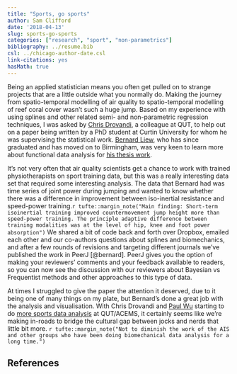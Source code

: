 ```yaml
---
title: "Sports, go sports"
author: Sam Clifford
date: '2018-04-13'
slug: sports-go-sports
categories: ["research", "sport", "non-parametrics"]
bibliography: ../resume.bib
csl: ../chicago-author-date.csl
link-citations: yes
hasMath: true
---
```


Being an applied statistician means you often get pulled on to strange projects that are a little outside what you normally do. Making the journey from spatio-temporal modelling of air quality to spatio-temporal modelling of reef coral cover wasn't such a huge jump. Based on my experience with using splines and other related semi- and non-parametric regression techniques, I was asked by [Chris Drovandi](https://chrisdrovandi.weebly.com/), a colleague at QUT, to help out on a paper being written by a PhD student at Curtin University for whom he was supervising the statistical work. [Bernard Liew](https://www.birmingham.ac.uk/research/activity/cpr-spine/profile.aspx?ReferenceId=140172&Name=dr-bernard-liew), who has since graduated and has moved on to Birmingham, was very keen to learn more about functional data analysis for [his thesis work](https://espace.curtin.edu.au/handle/20.500.11937/57365).

It's not very often that air quality scientists get a chance to work with trained physiotherapists on sport training data, but this was a really interesting data set that required some interesting analysis. The data that Bernard had was time series of joint power during jumping and wanted to know whether there was a difference in improvement between iso-inertial resistance and speed-power training.`r tufte::margin_note("Main finding: Short-term isoinertial training improved countermovement jump height more than speed-power training. The principle adaptive difference between training modalities was at the level of hip, knee and foot power absorption")` We shared a bit of code back and forth over Dropbox, emailed each other and our co-authors questions about splines and biomechanics, and after a few rounds of revisions and targeting different journals we've published the work in PeerJ [@bernard]. PeerJ gives you the option of making your reviewers' comments and your feedback available to readers, so you can now see the discussion with our reviewers about Bayesian vs Frequentist methods and other approaches to this type of data.

At times I struggled to give the paper the attention it deserved, due to it being one of many things on my plate, but Bernard's done a great job with the analysis and visualisation. With Chris Drovandi and [Paul Wu](https://acems.org.au/our-people/paul-wu)  starting to do [more sports data analysis](https://acems.org.au/maths-stats-sports-workshop) at QUT/ACEMS, it certainly seems like we're making in-roads to bridge the cultural gap between jocks and nerds that little bit more. `r tufte::margin_note("Not to diminish the work of the AIS and other groups who have been doing biomechanical data analysis for a long time.")`

## References